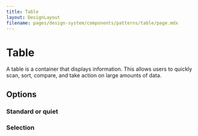 ```yaml
---
title: Table
layout: DesignLayout
filename: pages/design-system/components/patterns/table/page.mdx
---
```



# Table

A table is a container that displays information. This allows users to quickly scan, sort, compare, and take action on large amounts of data.

<MainView />

## Options

### Standard or quiet

<OptionsView />

### Selection

<SelectionView />
